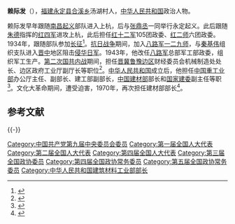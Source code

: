 '''赖际发'''（{{bd|1910年||1982年|catIdx=}}），[[福建|福建]][[永定县|永定县]][[合溪乡|合溪乡]]汤湖村人，[[中华人民共和国|中华人民共和国]]政治人物。

赖际发早年跟随[[南昌起义|南昌起义]]部队进入上杭，后与[[张鼎丞|张鼎丞]]一同举行永定起义。此后跟随[[朱德|朱德]]指挥的[[红四军|红四军]]进攻上杭，此后担任[[红十二军|红十二军]]105团政委、[[红二师|红二师]]六团政委。1934年，跟随部队参加[[长征|长征]]<ref>{{cite news|title=新中国建材工业的奠基人赖际发|url=http://www.hhw1927.com/jsls/2011/0115/8606.html|accessdate=2011-11-24|newspaper=华魂军事|archive-url=https://web.archive.org/web/20111020032908/http://hhw1927.com/jsls/2011/0115/8606.html|archive-date=2011-10-20|dead-url=yes}}</ref>。[[抗日战争|抗日战争]]期间，加入[[八路军|八路军]][[一二九师|一二九师]]，与[[秦基伟|秦基伟]]组织支队进入[[晋中|晋中]]地区阻击[[侵华日军|侵华日军]]。1943年，他改任[[八路军|八路军]]总部军工部政委，组织军工生产。[[第二次国共内战|第二次国共内战]]期间，担任[[晋冀鲁豫边区|晋冀鲁豫边区]]财经委员会机械制造处处长、边区政府工业厅副厅长等职位<ref>{{cite news|author=赖立钦、陈云衡|title=闽西红土骄子——赖际发|url=http://www.mxrb.cn/kjpd/content/2011-01/06/content_1009587.htm|accessdate=2011-11-24|newspaper=闽西新闻网|archive-url=https://web.archive.org/web/20111126192529/http://mxrb.cn/kjpd/content/2011-01/06/content_1009587.htm|archive-date=2011-11-26|dead-url=yes}}</ref>。[[中华人民共和国|中华人民共和国]]成立后，他担任[[中国重工业部|中国重工业部]]办公厅主任、副部长、建工部副部长，[[中国建材部|中国建材部]]部长和[[国家建委|国家建委]]副主任等职<ref>{{cite news|author=赖立钦、陈云衡|title=新中国建材工业的奠基人赖际发|url=http://dangshi.people.com.cn/GB/85038/13705204.html|accessdate=2011-11-24|newspaper=人民网|archive-date=2016-03-04|archive-url=https://web.archive.org/web/20160304084735/http://dangshi.people.com.cn/GB/85038/13705204.html|dead-url=no}}</ref>。文化大革命期间，遭受迫害，1970年，再次担任建材部部长<ref>{{cite news|author=赖守仁|title=我国建材工业奠基人赖际发|url=http://www.fjjryd.cn/news_view.asp?newsid=3578|accessdate=2011-11-24|newspaper=永定客家人物|archive-date=2016-03-04|archive-url=https://web.archive.org/web/20160304185745/http://www.fjjryd.cn/news_view.asp?newsid=3578|dead-url=no}}</ref>。

==参考文献==
{{reflist}}

{{-}}
{{第1届国务院}}
{{第3届国务院}}
[[Category:中国共产党第九届中央委员会委员|Category:中国共产党第九届中央委员会委员]]
[[Category:第一届全国人大代表|Category:第一届全国人大代表]]
[[Category:第二届全国人大代表|Category:第二届全国人大代表]]
[[Category:第四届全国人大代表|Category:第四届全国人大代表]]
[[Category:第三届全国政协委员|Category:第三届全国政协委员]]
[[Category:第四届全国政协常务委员|Category:第四届全国政协常务委员]]
[[Category:第五届全国政协常务委员|Category:第五届全国政协常务委员]]
[[Category:中华人民共和国建筑材料工业部部长|Category:中华人民共和国建筑材料工业部部长]]